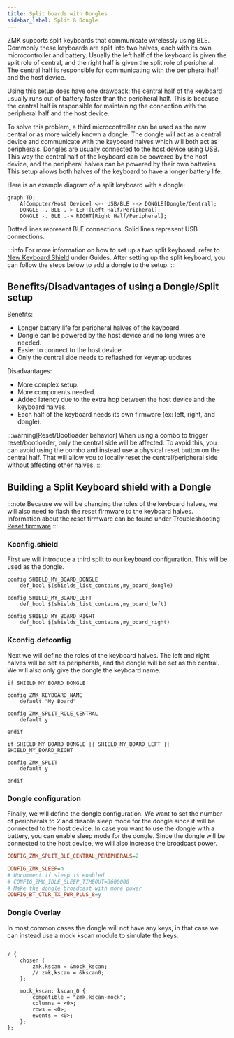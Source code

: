 ```yaml
---
title: Split boards with Dongles
sidebar_label: Split & Dongle
---
```


ZMK supports split keyboards that communicate wirelessly using BLE. Commonly these keyboards are split into two halves, each with its own microcontroller and battery. 
Usually the left half of the keyboard is given the split role of central, and the right half is given the split role of peripheral. 
The central half is responsible for communicating with the peripheral half and the host device.

Using this setup does have one drawback: the central half of the keyboard usually runs out of battery faster than the peripheral half. 
This is because the central half is responsible for maintaining the connection with the peripheral half and the host device.

To solve this problem, a third microcontroller can be used as the new central or as more widely known a dongle. 
The dongle will act as a central device and communicate with the keyboard halves which will both act as peripherals.
Dongles are usually connected to the host device using USB. This way the central half of the keyboard can be powered by the host device, 
and the peripheral halves can be powered by their own batteries. This setup allows both halves of the keyboard to have a longer battery life.

Here is an example diagram of a split keyboard with a dongle:

```mermaid
graph TD;
    A[Computer/Host Device] <-- USB/BLE --> DONGLE[Dongle/Central];
    DONGLE -. BLE .-> LEFT[Left Half/Peripheral];
    DONGLE -. BLE .-> RIGHT[Right Half/Peripheral];
```

Dotted lines represent BLE connections.
Solid lines represent USB connections.

:::info
For more information on how to set up a two split keyboard, refer to [New Keyboard Shield](../development/new-shield.mdx) under Guides.
After setting up the split keyboard, you can follow the steps below to add a dongle to the setup.
:::

## Benefits/Disadvantages of using a Dongle/Split setup

Benefits:

- Longer battery life for peripheral halves of the keyboard.
- Dongle can be powered by the host device and no long wires are needed.
- Easier to connect to the host device.
- Only the central side needs to reflashed for keymap updates

Disadvantages:

- More complex setup.
- More components needed.
- Added latency due to the extra hop between the host device and the keyboard halves.
- Each half of the keyboard needs its own firmware (ex: left, right, and dongle).

:::warning[Reset/Bootloader behavior]
When using a combo to trigger reset/bootloader, only the central side will be affected. To avoid this, you can avoid using the combo and instead use a physical reset button on the central half.
That will allow you to locally reset the central/peripheral side without affecting other halves.
:::

## Building a Split Keyboard shield with a Dongle

:::note
Because we will be changing the roles of the keyboard halves, we will also need to flash the reset firmware to the keyboard halves.
Information about the reset firmware can be found under Troubleshooting [Reset firmware](../troubleshooting/connection-issues.mdx#acquiring-a-reset-uf2)
:::

### Kconfig.shield

First we will introduce a third split to our keyboard configuration. This will be used as the dongle.

```kconfig
config SHIELD_MY_BOARD_DONGLE
    def_bool $(shields_list_contains,my_board_dongle)

config SHIELD_MY_BOARD_LEFT
    def_bool $(shields_list_contains,my_board_left)

config SHIELD_MY_BOARD_RIGHT
    def_bool $(shields_list_contains,my_board_right)
```

### Kconfig.defconfig

Next we will define the roles of the keyboard halves. The left and right halves will be set as peripherals, and the dongle will be set as the central.
We will also only give the dongle the keyboard name.

```kconfig
if SHIELD_MY_BOARD_DONGLE

config ZMK_KEYBOARD_NAME
    default "My Board"

config ZMK_SPLIT_ROLE_CENTRAL
    default y

endif

if SHIELD_MY_BOARD_DONGLE || SHIELD_MY_BOARD_LEFT || SHIELD_MY_BOARD_RIGHT

config ZMK_SPLIT
    default y

endif
```

### Dongle configuration

Finally, we will define the dongle configuration. We want to set the number of peripherals to 2 and disable sleep mode for the dongle since it will be connected to the host device.
In case you want to use the dongle with a battery, you can enable sleep mode for the dongle. Since the dongle will be connected to the host device, we will also increase the broadcast power.

```ini title="my_board_dongle.conf"
CONFIG_ZMK_SPLIT_BLE_CENTRAL_PERIPHERALS=2

CONFIG_ZMK_SLEEP=n
# Uncomment if sleep is enabled
# CONFIG_ZMK_IDLE_SLEEP_TIMEOUT=3600000
# Make the dongle broadcast with more power
CONFIG_BT_CTLR_TX_PWR_PLUS_8=y
```

### Dongle Overlay

In most common cases the dongle will not have any keys, in that case we can instead use a mock kscan module to simulate the keys.

```dts title="my_board_dongle.overlay"

/ {
    chosen {
        zmk,kscan = &mock_kscan;
        // zmk,kscan = &kscan0;
    };

    mock_kscan: kscan_0 {
        compatible = "zmk,kscan-mock";
        columns = <0>;
        rows = <0>;
        events = <0>;
    };
};
```